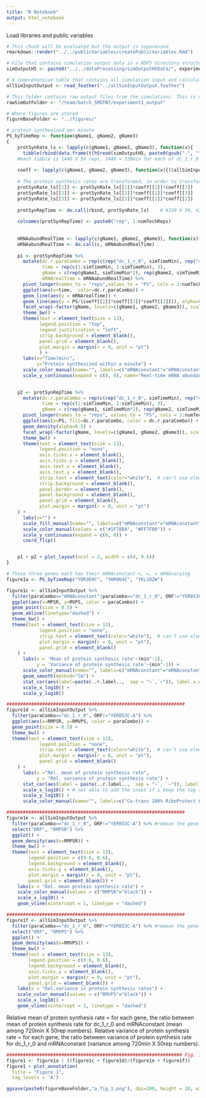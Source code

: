 ```yaml
---
title: "R Notebook"
output: html_notebook
---
```


Load libraries and public variables
```r
# This chunk will be evaluated but the output is suppressed
rmarkdown::render("../../publicVariables/createPublicVariables.Rmd")
```

```r
# File that contains simulation output data in a HDF5 directory structure specified in "/publicVariables/createPublicVariables.Rmd"
simOutputH5 <- paste0("../../dataProcessing/simOutputH5Data/", experimentID, "_output.h5")

# A comprehensive table that contains all simulation input and calculated output metrics
allSimInputOutput <- read_feather("../allSimInputOutput.feather")

# This folder contains raw output files from the simulations. This is needed for calculate_para_sp_mcpsr()
rawSimOutFolder <- "/team/batch_SMOTNT/experiment1_output"

# Where figures are stored
figureBaseFolder <- "../figures/"
```

```r
# protein synthesized per minute
PS_byTimeRep <- function(gName1, gName2, gName3)
{
    protSynRate_ls <- lapply(c(gName1, gName2, gName3), function(x){
      tibble(rbind(data.frame(t(h5read(simOutputH5, paste0(gsub("-", "", x), "/gene_sp_countElng_perMin/dc_1_r_0")))), data.frame(t(h5read(simOutputH5, paste0(gsub("-", "", x), "/gene_sp_countElng_perMin/mRNAconstant"))))))})
    #each tibble is 1440 X 50 reps, 1440 = 720min for each of dc_1_r_0 or ctrl
    
    coeff <- lapply(c(gName1, gName2, gName3), function(x){((allSimInputOutput%>%filter(ORF==x, paraCombo=="dc_1_r_0"))$MPSR)/((allSimInputOutput%>%filter(ORF==x, paraCombo=="dc_1_r_0"))$mRNAabundance)}) # coeff in order to transform the sec_axis
    
    # The protein synthesis rates are transformed, in order to transform the sec_axis below without a problem (too complicated to explain here)..The main obstacle is that by using facet_wrap, it is impossible to customize the second y axis for each facet, without transforming the values beforehand like below.
    protSynRate_ls[[1]] <- protSynRate_ls[[1]]*coeff[[2]]*coeff[[3]]
    protSynRate_ls[[2]] <- protSynRate_ls[[2]]*coeff[[1]]*coeff[[3]]
    protSynRate_ls[[3]] <- protSynRate_ls[[3]]*coeff[[1]]*coeff[[2]]
    
    protSynRepTime <- do.call(rbind, protSynRate_ls)    # 4320 X 50, 4320=1440x3
  
    colnames(protSynRepTime) <- paste0("rep", 1:numTechReps)
    
    
    mRNAabundRealTime <- lapply(c(gName1, gName2, gName3), function(x){c((h5read(simOutputH5, paste0(gsub("-", "", x), "/gene_sp_mRNAcount_perMin/dc_1_r_0")))[1, ],  rep(simInputFeatures$mRNAabundance[which(simInputFeatures$ORF==x)], simTimeMin))})
    mRNAabundRealTime <- do.call(c, mRNAabundRealTime)
    
    p1 <- protSynRepTime %>%
      mutate(dc.r.paraCombo = rep(c(rep("dc_1_r_0", simTimeMin), rep("mRNAconstant", simTimeMin)), 3), 
             time = rep(c(1:simTimeMin, 1:simTimeMin), 3), 
             gName = c(rep(gName1, simTimeMin*2), rep(gName2, simTimeMin*2), rep(gName3, simTimeMin*2)), 
             mRNArealTime = mRNAabundRealTime) %>%
      pivot_longer(names_to = "reps",values_to = "PS", cols = 1:numTechReps) %>%
      ggplot(aes(x=time,  color=dc.r.paraCombo)) +
      geom_line(aes(y = mRNArealTime)) +
      geom_line(aes(y = PS/(coeff[[1]]*coeff[[2]]*coeff[[3]])), alpha=0.5) +
      facet_wrap(~factor(gName, levels=c(gName1, gName2, gName3)), scale="free", nrow=3) +
      theme_bw() +
      theme(text = element_text(size = 13),
            legend.position = "top",
            legend.justification = "left",
            strip.background = element_blank(),
            panel.grid = element_blank(),
            plot.margin = margin(r = 0, unit = "pt")
            ) +
      labs(x="Time(min)",
           y="Protein synthesized within a minute") +
      scale_color_manual(name="", labels=c("mRNAconstant"="mRNAconstant", "dc_1_r_0"="100% CMD"), values = c("#1F78B4", "#FF7F00")) +
      scale_y_continuous(expand = c(0, 0), name="Real-time mRNA abundance (single replicate)", sec.axis = sec_axis(~.*(coeff[[1]]*coeff[[2]]*coeff[[3]]), name = "Protein synthesized per minute (50 replicates)"))  # remove the extra space on the axis

    
    p2 <- protSynRepTime %>%
      mutate(dc.r.paraCombo = rep(c(rep("dc_1_r_0", simTimeMin), rep("mRNAconstant", simTimeMin)), 3),
             time = rep(c(1:simTimeMin, 1:simTimeMin), 3),
             gName = c(rep(gName1, simTimeMin*2), rep(gName2, simTimeMin*2), rep(gName3, simTimeMin*2))) %>%
      pivot_longer(names_to = "reps", values_to = "PS", cols = 1:numTechReps) %>%
      ggplot(aes(x=PS, fill=dc.r.paraCombo, color = dc.r.paraCombo)) +
      geom_density(alpha=0.5) +
      facet_wrap(~factor(gName, levels=c(gName1, gName2, gName3)), scale="free", nrow=3) +
      theme_bw() +
      theme(text = element_text(size = 13),
            legend.position = "none",
            axis.ticks.x = element_blank(),
            axis.ticks.y = element_blank(),
            axis.text.x = element_blank(),
            axis.text.y = element_blank(),
            strip.text = element_text(color="white"),  # can't use element_blank() here because it gives error when p1+p2
            strip.background = element_blank(),
            panel.border = element_blank(),
            panel.background = element_blank(),
            panel.grid = element_blank(),
            plot.margin = margin(r = 0, unit = "pt")
    ) +
      labs(x="") +
      scale_fill_manual(name="", labels=c("mRNAconstant"="mRNAconstant", "dc_1_r_0"="Co-trans 100%"), values = c("#1F78B4", "#FF7F00")) +
      scale_color_manual(values = c("#1F78B4", "#FF7F00")) +
      scale_y_continuous(expand = c(0, 0)) +
      coord_flip()


    p1 + p2 + plot_layout(ncol = 2, width = c(4, 0.6))
}

```

```r
# These three genes each has their mRNAconstant <, =, > mRNAvarying    mRNAabundance high
figure1a <- PS_byTimeRep("YOR369C", "YHR064C", "YKL182W") 

figure1c <- allSimInputOutput %>%
  filter(paraCombo=="mRNAconstant"|paraCombo=="dc_1_r_0", ORF!="YER053C-A") %>%
  ggplot(aes(x=MPSR, y=MVPS, color = paraCombo)) +
  geom_point(size = 0.5) +
  geom_abline(linetype="dashed") +
  theme_bw() +
  theme(text = element_text(size = 13),
            legend.position = "none",
            strip.text = element_text(color="white"),  # can't use element_blank() here because it gives error when p1+p2
            plot.margin = margin(r = 0, unit = "pt"),
            panel.grid = element_blank()
    ) +
      labs(x = 'Mean of protein synthesis rate'~(min^-1),
           y = 'Variance of protein synthesis rate'~(min^-1)) +
      scale_color_manual(name="", labels=c("mRNAconstant"="mRNAconstant", "dc_1_r_0"="Co-trans 100% RiboProtect 0"), values = c("#1F78B4", "#FF7F00")) +
      geom_smooth(method="lm") +
      stat_cor(aes(label=paste(..r.label..,  sep = "~`,`~")), label.x.npc = 0.7, label.y.npc = 0.4, size=5) +
      scale_x_log10() +
      scale_y_log10()

#################################################################
figure1d <- allSimInputOutput %>%
  filter(paraCombo=="dc_1_r_0", ORF!="YER053C-A") %>%
  ggplot(aes(x=RMPSR, y=RMVPS, color = paraCombo)) +
  geom_point(size = 0.5) +
  theme_bw() +
  theme(text = element_text(size = 13),
            legend.position = "none",
            strip.text = element_text(color="white"),  # can't use element_blank() here because it gives error when p1+p2
            plot.margin = margin(r = 0, unit = "pt"),
            panel.grid = element_blank()
    ) +
      labs(x ="Rel. mean of protein synthesis rate",
           y = "Rel. variance of protein synthesis rate") +
      stat_cor(aes(label = paste(..r.label..,  sep = "~`, `~")), label.x.npc = 0.2, label.y.npc = 0.5, size=5) +
      scale_x_log10() + # not able to add the inset if i keep the log scales for either x or y
      scale_y_log10() +
      scale_color_manual(name="", labels=c("Co-trans 100% RiboProtect 0"), values = c("black"))

#################################################################
figure1e <- allSimInputOutput %>%
  filter(paraCombo=="dc_1_r_0", ORF!="YER053C-A") %>% #remove the gene with the 450min HL
  select("ORF", "RMPSR") %>% 
  ggplot() +
  geom_density(aes(x=RMPSR)) +
  theme_bw() +
  theme(text = element_text(size = 13),
        legend.position = c(0.6, 0.6),
        legend.background = element_blank(),
        axis.ticks.y = element_blank(),
        plot.margin = margin(r = 0, unit = "pt"),
        panel.grid = element_blank()) +
    labs(x = "Rel. mean protein synthesis rate") +
    scale_color_manual(values = c("RMPSR"="black")) +  
    scale_x_log10() +
    geom_vline(xintercept = 1, linetype = "dashed") 

#################################################################
figure1f <- allSimInputOutput %>%
  filter(paraCombo=="dc_1_r_0", ORF!="YER053C-A") %>% #remove the gene with the 450min HL
  select("ORF", "RMVPS") %>% 
  ggplot() +
  geom_density(aes(x=RMVPS)) +
  theme_bw() +
  theme(text = element_text(size = 13),
        legend.position = c(0.6, 0.6),
        legend.background = element_blank(),
        axis.ticks.y = element_blank(),
        plot.margin = margin(r = 0, unit = "pt"),
        panel.grid = element_blank()) +
    labs(x = "Rel.variance in protein synthesis rates") +
    scale_color_manual(values = c("RMVPS"="black")) +  
    scale_x_log10() +
    geom_vline(xintercept = 3, linetype = "dashed") 

```


Relative mean of protein synthesis rate = for each gene, the ratio between mean of protein synthesis rate for dc_1_r_0 and mRNAconstant (mean among 720min X 50rep numbers).
Relative variance of protein synthesis rate = for each gene, the ratio between variance of protein synthesis rate for dc_1_r_0 and mRNAconstant (variance among 720min X 50rep numbers).
```r
################################################################ Fig. 1
figure1 <- figure1a | ((figure1c + figure1d)/(figure1e + figure1f))
figure1 + plot_annotation(
  title = "Figure 1",
  tag_levels = 'A')

ggsave(paste0(figureBaseFolder,"a_fig_1.png"), dpi=200, height = 10, width = 15)


```

